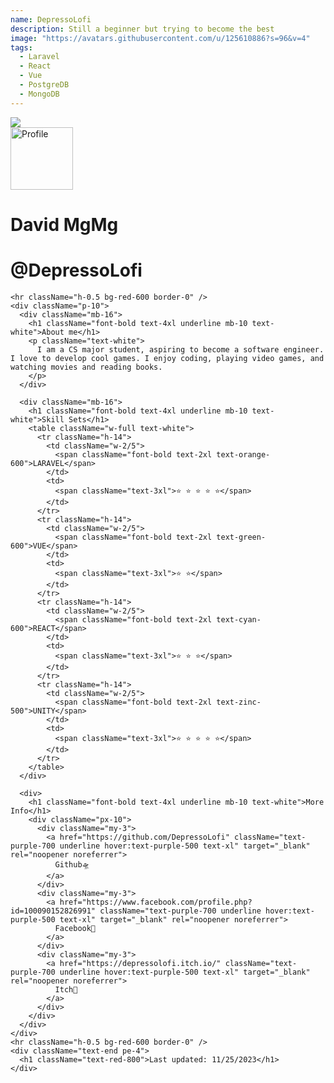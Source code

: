 ```yaml
---
name: DepressoLofi
description: Still a beginner but trying to become the best
image: "https://avatars.githubusercontent.com/u/125610886?s=96&v=4"
tags:
  - Laravel
  - React
  - Vue
  - PostgreDB
  - MongoDB
---
```


<div className="flex justify-center w-full">
  <div className="w-4/6 bg-black border-4 border-red-800 shadow-[0_0_60px_-15px_rgba(0,0,0,0.8)] shadow-red-600 text-gray-300">
    <div className="h-98 w-full">
      <div className="relative h-96 w-full">
        <img
          src="https://media.giphy.com/media/xT0CyMKwAF9DSrStJC/giphy.gif"
          className="w-full h-98 min-h-full absolute opacity-25"
        />
        <div className="absolute top-1/2 left-1/2">
          <img
            src="https://avatars.githubusercontent.com/u/125610886?s=96&v=4"
            className="-translate-y-1/2 -translate-x-1/2 border-4 shadow-[0_0_60px_-15px_rgba(0,0,0,0.5)] shadow-red-600 border-red-700 rounded-full"
            width="100"
            height="100"
            alt="Profile"
          />
        </div>
        <div className="absolute bottom-16 w-full text-center">
          <h1 className="font-semibold text-white">David MgMg</h1>
          <h1 className="font-semibold text-white">@DepressoLofi</h1>
        </div>
      </div>
    </div>

    <hr className="h-0.5 bg-red-600 border-0" />
    <div className="p-10">
      <div className="mb-16">
        <h1 className="font-bold text-4xl underline mb-10 text-white">About me</h1>
        <p className="text-white">
          I am a CS major student, aspiring to become a software engineer. I love to develop cool games. I enjoy coding, playing video games, and watching movies and reading books.
        </p>
      </div>

      <div className="mb-16">
        <h1 className="font-bold text-4xl underline mb-10 text-white">Skill Sets</h1>
        <table className="w-full text-white">
          <tr className="h-14">
            <td className="w-2/5">
              <span className="font-bold text-2xl text-orange-600">LARAVEL</span>
            </td>
            <td>
              <span className="text-3xl">⭐ ⭐ ⭐ ⭐ ⭐</span>
            </td>
          </tr>
          <tr className="h-14">
            <td className="w-2/5">
              <span className="font-bold text-2xl text-green-600">VUE</span>
            </td>
            <td>
              <span className="text-3xl">⭐ ⭐</span>
            </td>
          </tr>
          <tr className="h-14">
            <td className="w-2/5">
              <span className="font-bold text-2xl text-cyan-600">REACT</span>
            </td>
            <td>
              <span className="text-3xl">⭐ ⭐ ⭐</span>
            </td>
          </tr>
          <tr className="h-14">
            <td className="w-2/5">
              <span className="font-bold text-2xl text-zinc-500">UNITY</span>
            </td>
            <td>
              <span className="text-3xl">⭐ ⭐ ⭐ ⭐ ⭐</span>
            </td>
          </tr>
        </table>
      </div>

      <div>
        <h1 className="font-bold text-4xl underline mb-10 text-white">More Info</h1>
        <div className="px-10">
          <div className="my-3">
            <a href="https://github.com/DepressoLofi" className="text-purple-700 underline hover:text-purple-500 text-xl" target="_blank" rel="noopener noreferrer">
              Github🛸
            </a>
          </div>
          <div className="my-3">
            <a href="https://www.facebook.com/profile.php?id=100090152826991" className="text-purple-700 underline hover:text-purple-500 text-xl" target="_blank" rel="noopener noreferrer">
              Facebook👾
            </a>
          </div>
          <div className="my-3">
            <a href="https://depressolofi.itch.io/" className="text-purple-700 underline hover:text-purple-500 text-xl" target="_blank" rel="noopener noreferrer">
              Itch🚀
            </a>
          </div>
        </div>
      </div>
    </div>
    <hr className="h-0.5 bg-red-600 border-0" />
    <div className="text-end pe-4">
      <h1 className="text-red-800">Last updated: 11/25/2023</h1>
    </div>

  </div>
</div>
